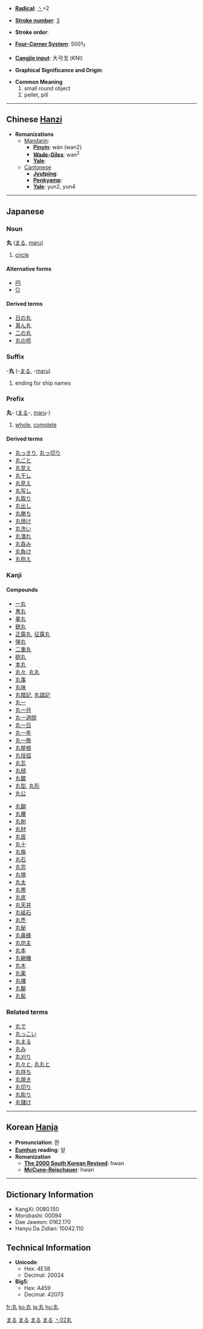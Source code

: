 * '''[[Wiktionary:Chinese radical index| Radical]]''': [[Wiktionary:Chinese radical index 丶|丶]]+2

* '''[[Wiktionary:Chinese total strokes index|Stroke number]]''': [[Wiktionary:Chinese total strokes index 3|3]]

* '''Stroke order''': 

* '''[[Wiktionary:Chinese four corner index|Four-Corner System]]''': 5001<sub>7</sub>

* '''[[Wiktionary:Chinese Cangjie index|Cangjie input]]''': 大弓戈 (KNI)

* '''Graphical Significance and Origin''': 

* '''Common Meaning'''
*#small round object
*# pellet, pill


----

== Chinese [[Hanzi]] ==

* '''Romanizations'''
** [[Mandarin]]:
*** '''[[Pinyin]]''': wán (wan2)
*** '''[[Wade-Giles]]''': wan<sup>2</sup>
*** '''[[Yale]]''': 
**[[Cantonese]]
***'''[[Jyutping]]''':
***'''[[Penkyamp]]''': 
***'''[[Yale]]''': yun2, yun4


----

== Japanese ==
[[Category:Japanese language|まる]]
===Noun===
[[Category:Japanese nouns|まる]]
'''丸''' ([[まる]], [[maru]])
#[[circle]]
====Alternative forms====
*[[円]]
*[[○]]
====Derived terms====
*[[日の丸]]
*[[真ん丸]]
*[[二の丸]]
*[[丸の侭]]


===Suffix===
[[Category:Japanese suffixes|まる]]
-'''丸''' (-[[まる]], -[[maru]])
# ending for ship names


===Prefix===
[[Category:Japanese prefixes|まる]]
'''丸'''- ([[まる]]-, [[maru]]-)
# [[whole]], [[complete]]
====Derived terms====
*[[丸っきり]], [[丸っ切り]]
*[[丸ごと]]
*[[丸覚え]]
*[[丸干し]]
*[[丸見え]]
*[[丸写し]]
*[[丸取り]]
*[[丸出し]]
*[[丸勝ち]]
*[[丸焼け]]
*[[丸洗い]]
*[[丸潰れ]]
*[[丸呑み]]
*[[丸負け]]
*[[丸抱え]]


===Kanji===
{{kanji|[[がん]] ([[gan]])|[[まるい]] ([[丸い]], [[marui]]), [[まるめる]] ([[丸める]], [[marumeru]]), [[たま]] ([[tama]])}}
====Compounds====
{{top}}
*[[一丸]]
*[[黒丸]]
*[[睾丸]]
*[[銃丸]]
*[[正露丸]], [[征露丸]]
*[[弾丸]]
*[[二重丸]]
*[[砲丸]]
*[[本丸]]
*[[丸々]], [[丸丸]]
*[[丸事]]
*[[丸味]]
*[[丸暗記]], [[丸諳記]]
*[[丸一]]
*[[丸一月]]
*[[丸一週間]]
*[[丸一日]]
*[[丸一年]]
*[[丸一晩]]
*[[丸屋根]]
*[[丸括弧]]
*[[丸瓦]]
*[[丸顔]]
*[[丸鋸]]
*[[丸型]], [[丸形]]
*[[丸公]]
{{mid}}
*[[丸鋼]]
*[[丸腰]]
*[[丸剤]]
*[[丸材]]
*[[丸首]]
*[[丸十]]
*[[丸傷]]
*[[丸石]]
*[[丸窓]]
*[[丸損]]
*[[丸太]]
*[[丸帯]]
*[[丸底]]
*[[丸天井]]
*[[丸砥石]]
*[[丸禿]]
*[[丸秘]]
*[[丸鼻蜂]]
*[[丸坊主]]
*[[丸本]]
*[[丸網機]]
*[[丸木]]
*[[丸薬]]
*[[丸裸]]
*[[丸鑿]]
*[[丸髷]] 
{{bottom}}

===Related terms===
*[[丸で]]
*[[丸っこい]]
*[[丸まる]]
*[[丸み]]  
*[[丸刈り]]
*[[丸々と]], [[丸丸と]]
*[[丸持ち]]
*[[丸焼き]]
*[[丸切り]]
*[[丸彫り]]
*[[丸儲け]]

----

== Korean [[Hanja]] ==

* '''Pronunciation''': 환
* '''[[Eumhun]] reading''': 알
* '''Romanization'''
** '''[[The 2000 South Korean Revised Romanization|The 2000 South Korean Revised]]''': hwan
** '''[[McCune-Reischauer]]''': hwan

----

== Dictionary Information ==

* KangXi: 0080.150
* Morobashi: 00094
* Dae Jaweon: 0162.170
* Hanyu Da Zidian: 10042.110

== Technical Information ==

* '''Unicode''':
** Hex: 4E38
** Decimal: 20024
* '''Big5''':
** Hex: A459
** Decimal: 42073

[[Category:Japanese kanji|丶02丸]]

[[fr:丸]]
[[ko:丸]]
[[la:丸]]
[[hu:丸]]